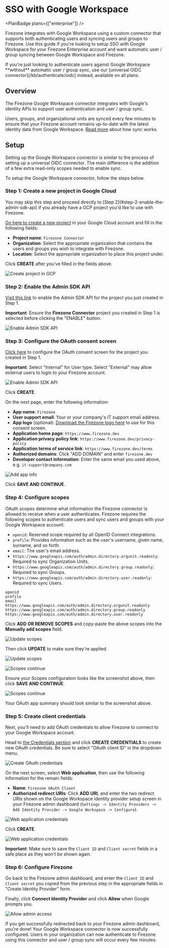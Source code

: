 
<div className="flex justify-between items-center">

# SSO with Google Workspace

<PlanBadge plans={["enterprise"]} />
</div>

Firezone integrates with Google Workspace using a custom connector that supports
both authenticating users and syncing users and groups to Firezone. Use this
guide if you're looking to setup SSO with Google Workspace for your Firezone
Enterprise account and want automatic user / group syncing between Google
Workspace and Firezone.

<Alert color="info">
  If you're just looking to authenticate users against Google Workspace
  **without** automatic user / group sync, use our [universal OIDC
  connector](/kb/authenticate/oidc) instead, available on all plans.
</Alert>

## Overview

The Firezone Google Workspace connector integrates with Google's identity APIs
to support user authentication and user / group sync.

Users, groups, and organizational units are synced every few minutes to ensure
that your Firezone account remains up-to-date with the latest identity data from
Google Workspace. [Read more](/kb/authenticate/user-group-sync) about how sync
works.

## Setup

Setting up the Google Workspace connector is similar to the process of setting
up a universal OIDC connector. The main difference is the addition of a few
extra read-only scopes needed to enable sync.

To setup the Google Workspace connector, follow the steps below.

### Step 1: Create a new project in Google Cloud

<Alert color="info">
  You may skip this step and proceed directly to [Step
  2](#step-2-enable-the-admin-sdk-api) if you already have a GCP project you'd
  like to use with Firezone.
</Alert>

[Go here to create a new project](https://console.cloud.google.com/projectcreate)
in your Google Cloud account and fill in the following fields:

- **Project name**: `Firezone Connector`
- **Organization**: Select the appropriate organization that contains the users
  and groups you wish to integrate with Firezone.
- **Location**: Select the appropriate organization to place this project under.

Click **CREATE** after you've filled in the fields above.

<Image
  src="/images/gcp-create-project.png"
  alt="Create project in GCP"
  width={1200}
  height={1200}
/>

### Step 2: Enable the Admin SDK API

[Visit this link](https://console.cloud.google.com/apis/library/admin.googleapis.com)
to enable the Admin SDK API for the project you just created in Step 1.

**Important**: Ensure the **Firezone Connector** project you created in Step 1
is selected before clicking the "ENABLE" button.

<Image
  src="/images/gcp-enable-admin-api.png"
  alt="Enable Admin SDK API"
  width={1200}
  height={1200}
/>

### Step 3: Configure the OAuth consent screen

[Click here](https://console.cloud.google.com/apis/credentials/consent) to
configure the OAuth consent screen for the project you created in Step 1.

**Important**: Select "Internal" for User type. Select "External" may allow
external users to login to your Firezone account.

<Image
  src="/images/gcp-oauth-consent-screen.png"
  alt="Enable Admin SDK API"
  width={1200}
  height={1200}
/>

Click **CREATE**.

On the next page, enter the following information:

- **App name**: `Firezone`
- **User support email**: Your or your company's IT support email address.
- **App logo** (optional):
  [Download the Firezone logo here](/images/gcp-oauth-screen-logo.png) to use
  for this consent screen.
- **Application home page**: `https://www.firezone.dev`
- **Application privacy policy link**: `https://www.firezone.dev/privacy-policy`
- **Application terms of service link**: `https://www.firezone.dev/terms`
- **Authorized domains**: Click "ADD DOMAIN" and enter `firezone.dev`
- **Developer contact information**: Enter the same email you used above, e.g.
  `it-support@company.com`

<Image
  src="/images/gcp-oauth-screen-2.png"
  alt="Add app info"
  width={1200}
  height={1200}
/>

Click **SAVE AND CONTINUE**.

### Step 4: Configure scopes

OAuth scopes determine what information the Firezone connector is allowed to
receive when a user authenticates. Firezone requires the following scopes to
authenticate users and sync users and groups with your Google Workspace account:

- `openid`: Reserved scope required by all OpenID Connect integrations.
- `profile`: Provides information such as the user's username, given name,
  surname, and so forth.
- `email`: The user's email address.
- `https://www.googleapis.com/auth/admin.directory.orgunit.readonly`: Required
  to sync Organization Units.
- `https://www.googleapis.com/auth/admin.directory.group.readonly`: Required to
  sync Groups.
- `https://www.googleapis.com/auth/admin.directory.user.readonly`: Required to
  sync Users.

```text
openid
profile
email
https://www.googleapis.com/auth/admin.directory.orgunit.readonly
https://www.googleapis.com/auth/admin.directory.group.readonly
https://www.googleapis.com/auth/admin.directory.user.readonly
```

Click **ADD OR REMOVE SCOPES** and copy-paste the above scopes into the
**Manually add scopes** field.

<Image
  src="/images/gcp-update-scopes.png"
  alt="Update scopes"
  width={1200}
  height={1200}
/>

Then click **UPDATE** to make sure they're applied.

<Image
  src="/images/gcp-update-scopes-2.png"
  alt="Update scopes"
  width={1200}
  height={1200}
/>

<Image
  src="/images/gcp-scopes-continue.png"
  alt="Scopes continue"
  width={1200}
  height={1200}
/>

Ensure your Scopes configuration looks like the screenshot above, then click
**SAVE AND CONTINUE**.

<Image
  src="/images/gcp-oauth-summary.png"
  alt="Scopes continue"
  width={1200}
  height={1200}
/>

Your OAuth app summary should look similar to the screenshot above.

### Step 5: Create client credentials

Next, you'll need to add OAuth credentials to allow Firezone to connect to your
Google Workspace account.

Head to
[the Credentials section](https://console.cloud.google.com/apis/credentials) and
click **CREATE CREDENTIALS** to create new OAuth credentials. Be sure to select
"OAuth client ID" in the dropdown menu.

<Image
  src="/images/gcp-create-credentials.png"
  alt="Create OAuth credentials"
  width={1200}
  height={1200}
/>

On the next screen, select **Web application**, then use the following
information for the remain fields:

- **Name**: `Firezone OAuth Client`
- **Authorized redirect URIs**: Click **ADD URI**, and enter the two redirect
  URIs shown on the Google Workspace identity provider setup screen in your
  Firezone admin dashboard
  (`Settings -> Identity Providers -> Add Identity Provider -> Google Workspace -> Configure`).

<Image
  src="/images/gcp-creds-web.png"
  alt="Web application credentials"
  width={1200}
  height={1200}
/>

Click **CREATE**.

<Image
  src="/images/gcp-oauth-credentials.png"
  alt="Web application credentials"
  width={1200}
  height={1200}
/>

**Important**: Make sure to save the `Client ID` and `Client secret` fields in a
safe place as they won't be shown again.

### Step 6: Configure Firezone

Go back to the Firezone admin dashboard, and enter the `Client ID` and
`Client secret` you copied from the previous step in the appropriate fields in
"Create Identity Provider" form.

Finally, click **Connect Identity Provider** and click **Allow** when Google
prompts you.

<Image
  src="/images/gcp-allow.png"
  alt="Allow admin access"
  width={400}
  height={400}
  className="mx-auto"
/>

If you get successfully redirected back to your Firezone admin dashboard, you're
done! Your Google Workspace connector is now successfully configured. Users in
your organization can now authenticate to Firezone using this connector and user
/ group sync will occur every few minutes.

<SupportOptions />
